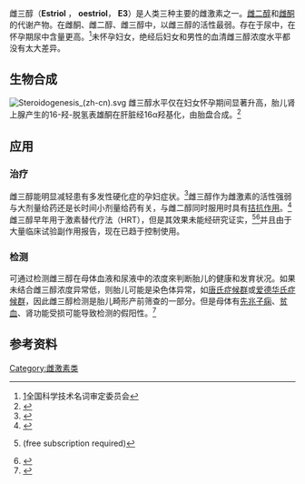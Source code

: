 {{chembox
| verifiedrevid = 477167082
| Name = 雌三醇
| ImageFile1 = estriol.svg
| ImageFile2 = Estriol-3D-model.png
| ImageSize = 
| IUPACName = 
| ChEMBL_Ref = {{ebicite|correct|EBI}}
| ChEMBL = 193482
| OtherNames = 
| Section1 = {{Chembox Identifiers
|   ChemSpiderID_Ref = {{chemspidercite|correct|chemspider}}
| ChemSpiderID = 5553
| InChI = 1/C18H24O3/c1-18-7-6-13-12-5-3-11(19)8-10(12)2-4-14(13)15(18)9-16(20)17(18)21/h3,5,8,13-17,19-21H,2,4,6-7,9H2,1H3/t13-,14-,15+,16-,17+,18+/m1/s1
| InChIKey = PROQIPRRNZUXQM-ZXXIGWHRBN
| ChEMBL_Ref = {{ebicite|correct|EBI}}
| ChEMBL = 193482
| CASNo = 50-27-1
| CASNo_Ref = {{cascite|correct|CAS}}
| PubChem = 5756
| DrugBank_Ref = {{drugbankcite|correct|drugbank}}
| DrugBank = DB04573
| UNII_Ref = {{fdacite|correct|FDA}}
| UNII = FB33469R8E
| ChEBI_Ref = {{ebicite|correct|EBI}}
| ChEBI = 27974
| KEGG_Ref = {{keggcite|correct|kegg}}
| KEGG = C05141
| StdInChI_Ref = {{stdinchicite|correct|chemspider}}
| StdInChI = 1S/C18H24O3/c1-18-7-6-13-12-5-3-11(19)8-10(12)2-4-14(13)15(18)9-16(20)17(18)21/h3,5,8,13-17,19-21H,2,4,6-7,9H2,1H3/t13-,14-,15+,16-,17+,18+/m1/s1
| StdInChIKey_Ref = {{stdinchicite|correct|chemspider}}
| StdInChIKey = PROQIPRRNZUXQM-ZXXIGWHRSA-N
| SMILES = Oc1cc3c(cc1)[C@H]2CC[C@@]4([C@@H](O)[C@H](O)C[C@H]4[C@@H]2CC3)C
| MeSHName = Estriol
| ATCCode_prefix = G03
| ATCCode_suffix = CA04
| ATC_Supplemental = {{ATC|G03|CC06}}
  }}
| Section2 = {{Chembox Properties
|   C=18|H=24|O=3
|   Appearance = 
|   Density = 
|   MeltingPt = 
|   BoilingPt = 
  }}
| Section3 = {{Chembox Hazards
|   Solubility = 
|   MainHazards = 
|   FlashPt = 
|   Autoignition = 
  }}
}}

雌三醇（'''Estriol''' ， '''oestriol'''， '''E3'''）是人类三种主要的雌激素之一。[[雌二醇|雌二醇]]和[[雌酮|雌酮]]的代谢产物。在雌酮、雌二醇、雌三醇中，以雌三醇的活性最弱。存在于尿中，在怀孕期尿中含量更高。<ref name=CNCTST>[http://www.cnctst.gov.cn/pages/homepage/result2.jsp?id=334181&subid=10001798&subject=%E6%BF%80%E7%B4%A0%E4%B8%8E%E7%BB%B4%E7%94%9F%E7%B4%A0&subsys=%E7%94%9F%E7%89%A9%E5%8C%96%E5%AD%A6%E4%B8%8E%E5%88%86%E5%AD%90%E7%94%9F%E7%89%A9%E5%AD%A6]{{dead link|date=2018年2月 |bot=InternetArchiveBot |fix-attempted=yes }}全国科学技术名词审定委员会</ref>未怀孕妇女，绝经后妇女和男性的血清雌三醇浓度水平都没有太大差异。

==生物合成==
[[File:Steroidogenesis_(zh-cn).svg|thumb]]
雌三醇水平仅在妇女怀孕期间显著升高，胎儿肾上腺产生的16-羟-脱氢表雄酮在肝脏经16α羟基化，由胎盘合成。<ref name="pmid2141460">{{cite journal | author = Raju U, Bradlow HL, Levitz M | title = Estriol-3-sulfate in human breast cyst fluid. Concentrations, possible origin, and physiologic implications | journal = Ann. N. Y. Acad. Sci. | volume = 586 | issue = | pages = 83–7 | year = 1990 | pmid = 2141460 | doi = 10.1111/j.1749-6632.1990.tb17793.x | url =https://archive.org/details/sim_annals-of-the-new-york-academy-of-sciences_1990_586/page/83| issn = }}</ref>

==应用==
===治疗===
雌三醇能明显减轻患有多发性硬化症的孕妇症状。<ref name="pmid12325070">{{cite journal | author = Sicotte NL, Liva SM, Klutch R, Pfeiffer P, Bouvier S, Odesa S, Wu TC, Voskuhl RR | title = Treatment of multiple sclerosis with the pregnancy hormone estriol | journal = Ann. Neurol. | volume = 52 | issue = 4 | pages = 421–8 | pmid = 12325070 | doi = 10.1002/ana.10301 | url = | issn = |date=October 2002}}</ref>雌三醇作为雌激素的活性强弱与大剂量给药还是长时间小剂量给药有关，与雌二醇同时服用时具有[[拮抗作用|拮抗作用]]。<ref name="pmid9369454">{{cite journal | author = Melamed M, Castaño E, Notides AC, Sasson S | title = Molecular and kinetic basis for the mixed agonist/antagonist activity of estriol | journal = Mol. Endocrinol. | volume = 11 | issue = 12 | pages = 1868–78 | pmid = 9369454 | doi = 10.1210/me.11.12.1868| url = | issn = |date=November 1997}}</ref>雌三醇早年用于激素替代疗法（HRT），但是其效果未能经研究证实，<ref name = Sites>{{cite journal |author=Sites CK |title=Bioidentical hormones for menopausal therapy |journal=Women's Health (Lond Engl) |volume=4 |issue=2 |pages=163–71 |pmid=19072518 |doi=10.2217/17455057.4.2.163 |url=http://www.medscape.com/viewarticle/571299 |date=March 2008 |access-date=2013-08-09 |archive-date=2021-05-24 |archive-url=https://web.archive.org/web/20210524001428/https://www.medscape.com/viewarticle/571299 |dead-url=no }} (free subscription required)</ref><ref name=Derzko>{{cite journal | last = Derzko | first = C | year = 2009 | url = http://www.sigmamenopause.com/pdf/Derzko_BHT-Oct09.pdf | format = pdf | volume = 9 | issue = 6 | pages = 1–6 | title = Bioidentical Hormone Therapy at Menopause | journal = Endocrinology Rounds | deadurl = yes | archiveurl = https://web.archive.org/web/20110716070523/http://www.sigmamenopause.com/pdf/Derzko_BHT-Oct09.pdf | archivedate = 2011-07-16 }}</ref>并且由于大量临床试验副作用报告，现在已趋于控制使用。
===检测===
可通过检测雌三醇在母体血液和尿液中的浓度來判断胎儿的健康和发育状况。如果未结合雌三醇浓度异常低，则胎儿可能是染色体异常，如[[唐氏症候群|唐氏症候群]]或[[爱德华氏症候群|爱德华氏症候群]]，因此雌三醇检测是胎儿畸形产前筛查的一部分。但是母体有[[先兆子痫|先兆子痫]]、[[贫血|贫血]]、肾功能受损可能导致检测的假阳性。<ref name="isbn0-323-05747-0">{{cite book | author = Pagana TJ, Pagana KD | authorlink = | editor = | others = | title = Mosby's Manual of Diagnostic and Laboratory Tests | edition = | language = | publisher = Mosby | location = St. Louis | year = 2009 | origyear = | pages = 240 | quote = | isbn = 0-323-05747-0 | oclc = | doi = | url = | accessdate = }}</ref>

==参考资料==
{{Reflist}}

{{胆固醇与甾体中间产物}}

[[Category:雌激素类|Category:雌激素类]]